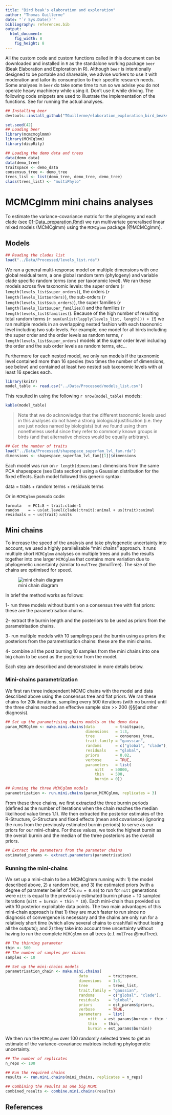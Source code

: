 ```yaml
---
title: "Bird beak's elaboration and exploration"
author: "Thomas Guillerme"
date: "`r Sys.Date()`"
bibliography: references.bib
output:
  html_document:
    fig_width: 8
    fig_height: 8
---
```


All the custom code and custom functions called in this document can be downloaded and installed in `R` as the standalone working package `beer` (Beak Elaboration and Exploration in R).
Although `beer` is intentionally designed to be portable and shareable, we advise workers to use it with moderation and tailor its consumption to their specific research needs.
Some analyses in `beer` do take some time to run so we advise you do not operate heavy machinery while using it.
Don't use it while driving.
The following code snippets are used to illustrate the implementation of the functions.
See <!-- §§§run_replicates_script --> for running the actual analyses.


```r
## Installing beer
devtools::install_github("TGuillerme/elaboration_exploration_bird_beaks/mcmcmcglmmm")
```

```r
set.seed(42)
## Loading beer
library(mcmcmcglmmm)
library(MCMCglmm)
library(dispRity)

## Loading the demo data and trees
data(demo_data)
data(demo_tree)
traitspace <- demo_data
consensus_tree <- demo_tree
trees_list <- list(demo_tree, demo_tree, demo_tree)
class(trees_list) <- "multiPhylo"
```

# MCMCglmm mini chains analyses

To estimate the variance-covariance matrix for the phylogeny and each clade (see [01-Data_preparation.Rmd](01-Data_preparation.Rmd)) we run multivariate generalised linear mixed models (MCMCglmm) using the `MCMCglmm` package [@MCMCglmm].

## Models


```r
## Reading the clades list
load("../Data/Processed/levels_list.rda")
```

We ran a general multi-response model on multiple dimensions with one global residual term, a one global random term (phylogeny) and variable clade specific random terms (one per taxonomic level).
We ran these models across five taxonomic levels: the super orders (`r length(levels_list$super_orders)`), the orders (`r length(levels_list$orders)`), the sub-orders (`r length(levels_list$sub_orders)`), the super families (`r length(levels_list$super_families)`) and the families (`r length(levels_list$families)`).
Because of the high number of resulting total random terms (`r sum(unlist(lapply(levels_list, length))) + 1`!) we ran multiple models in an overlapping nested fashion with each taxonomic level including two sub-levels.
For example, one model for all birds including the super order and the order levels as random terms, `r length(levels_list$super_orders)` models at the super order level including the order and the sub order levels as random terms, etc...

Furthermore for each nested model, we only ran models if the taxonomic level contained more than 16 species (two times the number of dimensions, see below) and contained at least two nested sub taxonomic levels with at least 16 species each.

```r
library(knitr)
model_table <- read.csv("../Data/Processed/models_list.csv")
```

This resulted in using the following `r nrow(model_table)` models:

```r
kable(model_table)
```

> Note that we do acknowledge that the different taxonomic levels used in this analyses do not have a strong biological justification (i.e. they are just nodes named by biologists) but we found using them nonetheless useful since they refer to commonly known groups in birds (and that alternative choices would be equally arbitrary).

```r
## Get the number of traits
load("../Data/Processed/shapespace_superfam_lvl_fam.rda")
dimensions <- shapespace_superfam_lvl_fam[[1]]$dimensions
```

Each model was run on `r length(dimensions)` dimensions from the same PCA shapespace (see Data section) <!-- TG:TODO --> using a Gaussian distribution for the fixed effects.
Each model followed this generic syntax:

data = traits + random terms + residuals terms

Or in `MCMCglmm` pseudo code:

```
formula   = PC1:8 ~ trait:clade-1
random    = ~ us(at.level(clade):trait):animal + us(trait):animal
residuals = ~ us(trait):units
```
<!-- TG:TODO: explain that much better) -->

## Mini chains

To increase the speed of the analysis and take phylogenetic uncertainty into account, we used a highly parallelisable "mini chains" approach.
It runs multiple short `MCMCglmm` analyses on multiple trees and pulls the results together into one larger `MCMCglmm` that contains more variation due to phylogenetic uncertainty (similar to `mulTree` @mulTree).
The size of the chains are optimised for speed.


![mini chain diagram](../Manuscript/Figures/mini-chains_diagram.png "Mini chains diagram")


In brief the method works as follows:
 
 1- run three models without burnin on a consensus tree with flat priors: these are the parametrisation chains.
 
 2- extract the burnin length and the posteriors to be used as priors from the parametrisation chains.
 
 3- run multiple models with 10 samplings past the burnin using as priors the posteriors from the parametrisation chains: these are the mini chains.
 
 4- combine all the post burning 10 samples from the mini chains into one big chain to be used as the posterior from the model.

Each step are described and demonstrated in more details below.

### Mini-chains parametrization

We first ran three independent MCMC chains with the model and data described above using the consensus tree and flat priors.
We ran these chains for 20k iterations, sampling every 500 iterations (with no burnin) until the three chains reached an effective sample size >> 200 (§§§and other diagnosis). 
<!-- TG: TODO! -->
 
```r
## Set up the parametrising chains models on the demo data
param_MCMCglmm <- make.mini.chains(data         = traitspace,
                                   dimensions   = 1:3,
                                   tree         = consensus_tree,
                                   trait.family = "gaussian",
                                   randoms      = c("global", "clade"),
                                   residuals    = "global",
                                   priors       = 0.02,
                                   verbose      = TRUE,
                                   parameters   = list(
                                       nitt   = 50000,
                                       thin   = 500,
                                       burnin = 0))

## Running the three MCMCglmm models
parametrization <- run.mini.chains(param_MCMCglmm, replicates = 3)
```

From these three chains, we first extracted the three burnin periods (defined as the number of iterations when the chain reaches the median likelihood value times 1.1).
We then extracted the posterior estimates of the R-Structure, G-Structure and fixed effects (mean and covariance) (ignoring the runs from the previously estimated burnin periods) to serve as our priors for our mini-chains. 
For those values, we took the highest burnin as the overall burnin and the median of the three posteriors as the overall priors.

```r
## Extract the parameters from the parameter chains
estimated_params <- extract.parameters(parametrization)
```

### Running the mini-chains

We set up a mini-chain to be a MCMCglmm running with:
  1) the model described above,
  2) a random tree, and
  3) the estimated priors (with a degree of parameter belief of 5% `nu = 0.05`) to run for `nitt` generations were `nitt` is equal to the previously estimated burnin phase + 10 sampled iterations (`nitt = burnin + thin * 10`).
Each mini-chain thus provided us with 10 posterior exploitable data points.
The two main advantages of this mini-chain approach is that
  1) they are much faster to run since no diagnosis of convergence is necessary and the chains are only run for a relatively short time (which allow several chains to crash/fail without losing all the outputs); and
  2) they take into account tree uncertainty without having to run the complete `MCMCglmm` on all trees (c.f. `mulTree` @mulTree).


```r

## The thinning parameter
thin <- 500
## The number of samples per chains
samples <- 10

## Set up the mini-chains models
parametrisation_chain <- make.mini.chains(
                                data         = traitspace,
                                dimensions   = 1:3,
                                tree         = trees_list,
                                trait.family = "gaussian",
                                randoms      = c("global", "clade"),
                                residuals    = "global",
                                priors       = est_params$priors,
                                verbose      = TRUE,
                                parameters   = list(
                                    nitt   = est_params$burnin + thin * samples,
                                    thin   = thin,
                                    burnin = est_params$burnin))
```

We then run the `MCMCglmm` over 100 randomly selected trees to get an estimate of the variance-covariance matrices including phylogenetic uncertainty.

```r
## The number of replicates
n_reps <- 100

## Run the required chains
results <- run.mini.chains(mini_chains, replicates = n_reps)

## Combining the results as one big MCMC
combined_results <- combine.mini.chains(results)
```

## References
